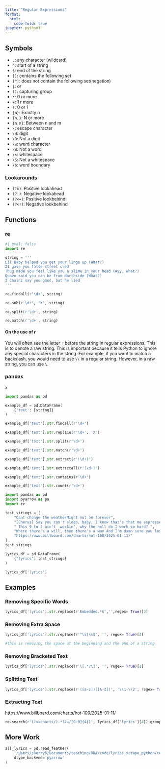 ```yaml
---
title: "Regular Expressions"
format:
  html:
    code-fold: true
jupyter: python3
---
```


## Symbols

- `.`: any character (wildcard)
- `^`: start of a string 
- `$`: end of the string 
- `[]`: contains the following set
- `[^]`: does not contain the following set(negation) 
- `|`: or
- `()`: capturing group
- `*`: 0 or more 
- `+`: 1 r more 
- `?`: 0 or 1 
- `{n}`: Exactly n
- `{n,}`: N or more
- `{n,m}`: Between n and m 
- `\`: escape character 
- `\d`: digit
- `\D`: Not a digit
- `\w`: word character
- `\W`: Not a word
- `\s`: whitespace
- `\S`: Not a whitespace
- `\b`: word boundary 


### Lookarounds

- `(?=)`: Positive lookahead
- `(?!)`: Negative lookahead
- `(?<=)`: Positive lookbehind
- `(?<!)`: Negative lookbehind


## Functions

### re

```python
#| eval: false
import re

string = '''
Lil Baby helped you get your lingo up (What?)
21 gave you false street cred
Thug made you feel like you a slime in your head (Ayy, what?)
Quavo said you can be from Northside (What?)
2 Chainz say you good, but he lied
'''

re.findall(r'\d+', string) 

re.sub(r'\d+', 'X', string)

re.split(r'\d+', string)

re.match(r'\d+', string)
```

#### On the use of r

You will often see the letter `r` before the string in regular expressions. This is to denote a raw string. This is important because it tells Python to ignore any special characters in the string. For example, if you want to match a backslash, you would need to use `\\` in a regular string. However, in a raw string, you can use `\`. 

### pandas
x
```python
import pandas as pd

example_df = pd.DataFrame(
    {'text': [string]}
)

example_df['text'].str.findall(r'\d+')

example_df['text'].str.replace(r'\d+', 'X')

example_df['text'].str.split(r'\d+')

example_df['text'].str.match(r'\d+')

example_df['text'].str.extract(r'(\d+)')

example_df['text'].str.extractall(r'(\d+)')

example_df['text'].str.contains(r'\d+')

example_df['text'].str.count(r'\d+')
```


```python
import pandas as pd
import pyarrow as pa
import re
```

```python
test_strings = [
    "Cant change the weatherMight not be forever",
    "[Chorus] Say you can't sleep, baby, I know that's that me espresso [verse 1]",
    " This 9 to 5 ain't  workin', why the hell do I work so hard? ",
    "Where there's a will, then there's a way And I'm damn sure you lost it Embedded lyrics here", 
    "https://www.billboard.com/charts/hot-100/2025-01-11/"
]
test_strings

```

```python
lyrics_df = pd.DataFrame(
    {"lyrics": test_strings}
)

lyrics_df['lyrics']
```

## Examples

### Removing Specific Words

```python
lyrics_df['lyrics'].str.replace(r'Embedded.*$','',regex= True)[3]
```

### Removing Extra Space

```python
lyrics_df['lyrics'].str.replace(r'^\s|\s$', '', regex= True)[2]

#this is removing the space at the beginning and the end of a string 
```

### Removing Bracketed Text

```python
lyrics_df['lyrics'].str.replace(r'\[.*?\]', '', regex= True)[1]
```

### Splitting Text

```python
lyrics_df['lyrics'].str.replace(r'([a-z])([A-Z])', '\\1-\\2', regex= True)[0]
```

### Extracting Text
https://www.billboard.com/charts/hot-100/2025-01-11/
```python
re.search(r'(?<=charts/).*(?=/[0-9]{4})', lyrics_df['lyrics'][4]).group(0)

```

## More Work

```python
all_lyrics = pd.read_feather(
    '/Users/sberry5/Documents/teaching/UDA/code/lyrics_scrape_python/complete_lyrics_2025.feather', 
    dtype_backend='pyarrow'
)
```